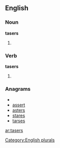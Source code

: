 ==English==

===Noun===
'''tasers'''

# {{plural of |[[taser]]}}

===Verb===
'''tasers'''

# {{third-person singular of|[[taser]]}}

===Anagrams===
* {{alphagram|aersst}}
* [[assert#English|assert]]
* [[asters#English|asters]]
* [[stares#English|stares]]
* [[tarses#English|tarses]]

[[Category:English plurals]]

[[ar:tasers]]